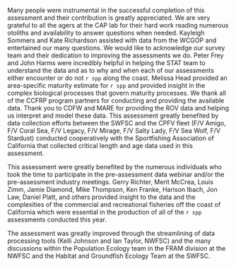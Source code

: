 Many people were instrumental in the successful completion of this assessment and their contribution is greatly appreciated. We are very grateful to all the agers at the CAP lab for their hard work reading numerous otoliths and availability to answer questions when needed. Kayleigh Sommers and Kate Richardson assisted with data from the WCGOP and entertained our many questions. We would like to acknowledge our survey team and their dedication to improving the assessments we do. Peter Frey and John Harms were incredibly helpful in helping the STAT team to understand the data and as to why and when each of our assessments either encounter or do not `r spp` along the coast. Melissa Head provided an area-specific maturity estimate for `r spp` and provided insight in the complex biological processes that govern maturity processes. We thank all of the CCFRP program partners for conducting and providing the available data. Thank you to CDFW and MARE for providing the ROV data and helping us interpret and model these data. This assessment greatly benefited by data collection efforts between the SWFSC and the CPFV fleet (F/V Amigo, F/V Coral Sea, F/V Legacy, F/V Mirage, F/V Salty Lady, F/V Sea Wolf, F/V Stardust) conducted cooperatively with the Sportfishing Association of California that collected critical length and age data used in this assessment.   

This assessment were greatly benefited by the numerous individuals who took the time to participate in the pre-assessment data webinar and/or the pre-assessment industry meetings. Gerry Richter, Merit McCrea, Louis Zimm, Jamie Diamond, Mike Thompson, Ken Franke, Harison Ibach, Jon Law, Daniel Platt, and others provided insight to the data and the complexities of the commercial and recreational fisheries off the coast of California which were essential in the production of all of the `r spp` assessments conducted this year. 

The assessment was greatly improved through the streamlining of data processing tools (Kelli Johnson and Ian Taylor, NWFSC) and the many discussions within the Population Ecology team in the FRAM division at the NWFSC and the Habitat and Groundfish Ecology Team at the SWFSC.
